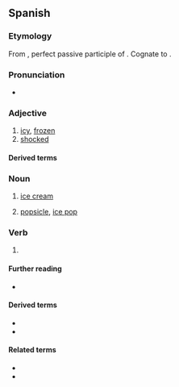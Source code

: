 ==Spanish==

===Etymology===
From {{inh|es|la|gelātus}}, perfect passive participle of {{der|es|la|gelō||to freeze}}. Cognate to {{cog|it|gelato}}.

===Pronunciation===
{{es-IPA}}
* {{audio|es|LL-Q1321 (spa)-AdrianAbdulBaha-helado.wav|Audio (Colombia)}}

===Adjective===
{{es-adj|sup=heladísimo}}

# [[icy]], [[frozen]]
# [[shocked]]

====Derived terms====
{{col3|es
|café helado
|té helado
}}

===Noun===
{{es-noun|m}}

# [[ice cream]]
#: {{syn|es|sorbete|q1=El Salvador|nieve|q2=Mexico}}
# [[popsicle]], [[ice pop]]
#: {{syn|es|helado de agua|paleta}}

===Verb===
{{es-past participle|helad}}

# {{es-verb form of|ending=ar|tense=past|mood=participle|gen=m|num=s|helar}}

====Further reading====
* {{R:DRAE}}

====Derived terms====
* {{l|es|heladero}}
* {{l|es|heladería}}

====Related terms====
* {{l|es|helada}}
* {{l|es|hielo}}

{{C|es|Desserts|Sweets}}